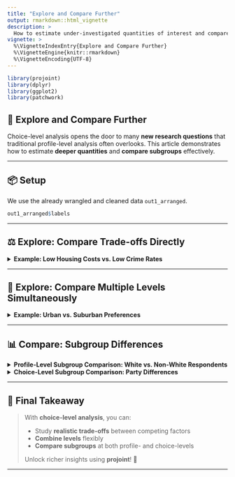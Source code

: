 ```yaml
---
title: "Explore and Compare Further"
output: rmarkdown::html_vignette
description: >
  How to estimate under-investigated quantities of interest and compare subgroups using choice-level analysis.
vignette: >
  %\VignetteIndexEntry{Explore and Compare Further}
  %\VignetteEngine{knitr::rmarkdown}
  %\VignetteEncoding{UTF-8}
---
```


```r
library(projoint)
library(dplyr)
library(ggplot2)
library(patchwork)
```

## 🌟 Explore and Compare Further

Choice-level analysis opens the door to many **new research questions** that traditional profile-level analysis often overlooks.
This article demonstrates how to estimate **deeper quantities** and **compare subgroups** effectively.

---

## 📦 Setup

We use the already wrangled and cleaned data `out1_arranged`.

```r
out1_arranged$labels
```

---

## ⚖️ Explore: Compare Trade-offs Directly

<details><summary><b>Example: Low Housing Costs vs. Low Crime Rates</b></summary>

```r
qoi_1 <- set_qoi(
  .structure = "choice_level",
  .att_choose = "att1", 
  .lev_choose = "level1",
  .att_notchoose = "att6", 
  .lev_notchoose = "level2"
)

mm1 <- projoint(.data = out1_arranged,
                .qoi = qoi_1,
                .structure = "choice_level",
                .ignore_position = TRUE)

plot(mm1,
     .labels = c("Housing Cost\n(15% of pre-tax income)",
                 "Violent Crime Rate\n(20% > National Average)")) +
  labs(y = "Marginal Mean", x = NULL) +
  coord_cartesian(ylim = c(0, 1)) +
  geom_hline(yintercept = 0.5, linetype = "dashed", color = "darkgray")
```

</details>

---

## 🧩 Explore: Compare Multiple Levels Simultaneously

<details><summary><b>Example: Urban vs. Suburban Preferences</b></summary>

```r
qoi_2 <- set_qoi(
  .structure = "choice_level",
  .att_choose = "att7",
  .lev_choose = c("level2", "level3"),
  .att_notchoose = "att7",
  .lev_notchoose = c("level5", "level6")
)

mm2 <- projoint(.data = out1_arranged,
                .qoi = qoi_2,
                .structure = "choice_level",
                .ignore_position = TRUE)

plot(mm2,
     .labels = c("City", "Suburban")) +
  labs(y = "Marginal Mean", x = "Type of Place") +
  coord_cartesian(ylim = c(0, 1)) +
  geom_hline(yintercept = 0.5, linetype = "dashed", color = "darkgray")
```

</details>

---

## 📊 Compare: Subgroup Differences

<details><summary><b>Profile-Level Subgroup Comparison: White vs. Non-White Respondents</b></summary>

```r
outcomes <- c(paste0("choice", 1:8), "choice1_repeated_flipped")

df <- exampleData1 %>% mutate(white = ifelse(race == "White", 1, 0))

df_0 <- df %>% filter(white == 0) %>% reshape_projoint(outcomes)
df_1 <- df %>% filter(white == 1) %>% reshape_projoint(outcomes)
df_d <- df %>% reshape_projoint(outcomes, .covariates = "white")

data_file <- system.file("extdata", "labels_arranged.csv", package = "projoint")
if (data_file == "") stop("File not found!")

df_0 <- read_labels(df_0, data_file)
df_1 <- read_labels(df_1, data_file)
df_d <- read_labels(df_d, data_file)

out_0 <- projoint(df_0, .structure = "profile_level")
out_1 <- projoint(df_1, .structure = "profile_level")
out_d <- projoint(df_d, .structure = "profile_level", .by_var = "white")

plot_0 <- plot(out_0)
plot_1 <- plot(out_1)
plot_d <- plot(out_d, .by_var = TRUE)

plot_0 +
  coord_cartesian(xlim = c(0.2, 0.8)) +
  labs(title = "Non-white", x = "AMCE") +
  theme(plot.title = element_text(hjust = 0.5)) +

plot_1 +
  coord_cartesian(xlim = c(0.2, 0.8)) +
  labs(title = "White", x = "AMCE") +
  theme(axis.text.y = element_blank(), plot.title = element_text(hjust = 0.5)) +

plot_d +
  coord_cartesian(xlim = c(-0.4, 0.4)) +
  labs(title = "Difference", x = "Difference") +
  theme(axis.text.y = element_blank(), plot.title = element_text(hjust = 0.5))
```

</details>

<details><summary><b>Choice-Level Subgroup Comparison: Party Differences</b></summary>

```r
df_D <- exampleData1 %>% filter(party_1 == "Democrat") %>% reshape_projoint(outcomes)
df_R <- exampleData1 %>% filter(party_1 == "Republican") %>% reshape_projoint(outcomes)
df_0 <- exampleData1 %>% filter(party_1 %in% c("Something else", "Independent")) %>% reshape_projoint(outcomes)

qoi <- set_qoi(
  .structure = "choice_level",
  .estimand = "mm",
  .att_choose = "att2",
  .lev_choose = "level3",
  .att_notchoose = "att2",
  .lev_notchoose = "level1"
)

out_D <- projoint(df_D, qoi)
out_R <- projoint(df_R, qoi)
out_0 <- projoint(df_0, qoi)

out_merged <- bind_rows(
  out_D$estimates %>% mutate(party = "Democrat"),
  out_R$estimates %>% mutate(party = "Republican"),
  out_0$estimates %>% mutate(party = "Independent")
) %>% filter(estimand == "mm_corrected")

# Plot

ggplot(out_merged, aes(y = party, x = estimate)) +
  geom_vline(xintercept = 0.5, linetype = "dashed", color = "gray") +
  geom_pointrange(aes(xmin = conf.low, xmax = conf.high)) +
  geom_text(aes(label = format(round(estimate, 2), nsmall = 2)), vjust = -1) +
  labs(y = NULL, x = "Choice-level Marginal Mean",
       title = "Preference for Democratic-majority areas") +
  theme_classic()
```

</details>

---

## 🎯 Final Takeaway

> With **choice-level analysis**, you can:
>
> - Study **realistic trade-offs** between competing factors
> - **Combine levels** flexibly
> - **Compare subgroups** at both profile- and choice-levels
>
> Unlock richer insights using **projoint**! 🚀

---